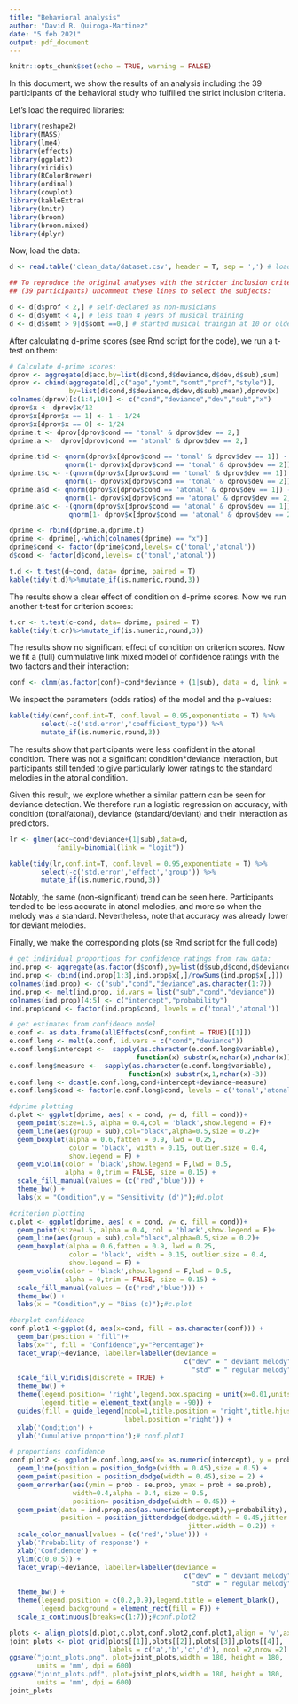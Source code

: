 ```yaml
---
title: "Behavioral analysis"
author: "David R. Quiroga-Martinez"
date: "5 feb 2021"
output: pdf_document
---
```


```r
knitr::opts_chunk$set(echo = TRUE, warning = FALSE)
```

In this document, we show the results of an analysis including the 39 participants of the behavioral study who fulfilled the strict inclusion criteria. 

Let's load the required libraries:

```r
library(reshape2)
library(MASS)
library(lme4)
library(effects)
library(ggplot2)
library(viridis)
library(RColorBrewer)
library(ordinal)
library(cowplot)
library(kableExtra)
library(knitr)
library(broom)
library(broom.mixed)
library(dplyr)
```

Now, load the data:

```r
d <- read.table('clean_data/dataset.csv', header = T, sep = ',') # load data

## To reproduce the original analyses with the stricter inclusion criteria 
## (39 participants) uncomment these lines to select the subjects:

d <- d[d$prof < 2,] # self-declared as non-musicians
d <- d[d$yomt < 4,] # less than 4 years of musical training
d <- d[d$somt > 9|d$somt ==0,] # started musical traingin at 10 or older
```

After calculating d-prime scores (see Rmd script for the code), we run a t-test on them:
```r

# Calculate d-prime scores:
dprov <- aggregate(d$acc,by=list(d$cond,d$deviance,d$dev,d$sub),sum)
dprov <- cbind(aggregate(d[,c("age","yomt","somt","prof","style")],
               by=list(d$cond,d$deviance,d$dev,d$sub),mean),dprov$x)
colnames(dprov)[c(1:4,10)] <- c("cond","deviance","dev","sub","x")
dprov$x <- dprov$x/12
dprov$x[dprov$x == 1] <- 1 - 1/24
dprov$x[dprov$x == 0] <- 1/24
dprime.t <- dprov[dprov$cond == 'tonal' & dprov$dev == 2,]
dprime.a <-  dprov[dprov$cond == 'atonal' & dprov$dev == 2,]

dprime.t$d <- qnorm(dprov$x[dprov$cond == 'tonal' & dprov$dev == 1]) - 
              qnorm(1- dprov$x[dprov$cond == 'tonal' & dprov$dev == 2])
dprime.t$c <- -(qnorm(dprov$x[dprov$cond == 'tonal' & dprov$dev == 1]) + 
              qnorm(1- dprov$x[dprov$cond == 'tonal' & dprov$dev == 2]))/2
dprime.a$d <- qnorm(dprov$x[dprov$cond == 'atonal' & dprov$dev == 1]) - 
              qnorm(1- dprov$x[dprov$cond == 'atonal' & dprov$dev == 2])
dprime.a$c <- -(qnorm(dprov$x[dprov$cond == 'atonal' & dprov$dev == 1]) + 
               qnorm(1- dprov$x[dprov$cond == 'atonal' & dprov$dev == 2]))/2

dprime <- rbind(dprime.a,dprime.t)
dprime <- dprime[,-which(colnames(dprime) == "x")]
dprime$cond <- factor(dprime$cond,levels= c('tonal','atonal'))
d$cond <- factor(d$cond,levels= c('tonal','atonal'))
```

```r
t.d <- t.test(d~cond, data= dprime, paired = T)
kable(tidy(t.d)%>%mutate_if(is.numeric,round,3))

```


The results show a clear effect of condition on d-prime scores. Now we run another t-test for criterion scores:

```r
t.cr <- t.test(c~cond, data= dprime, paired = T)
kable(tidy(t.cr)%>%mutate_if(is.numeric,round,3))

```


The results show no significant effect of condition on criterion scores. Now we fit a (full) cummulative link mixed model of confidence ratings with the two factors and their interaction:

```r
conf <- clmm(as.factor(conf)~cond*deviance + (1|sub), data = d, link = "logit")
```

We inspect the parameters (odds ratios) of the model and the p-values:
```r
kable(tidy(conf,conf.int=T, conf.level = 0.95,exponentiate = T) %>%
        select(-c('std.error','coefficient_type')) %>%
        mutate_if(is.numeric,round,3))
```


The results show that participants were less confident in the atonal condition. There was not a significant condition*deviance interaction, but participants still tended to give particularly lower ratings to the standard melodies in the atonal condition.

Given this result, we explore whether a similar pattern can be seen for deviance detection. We therefore run a logistic regression on accuracy, with condition (tonal/atonal), deviance (standard/deviant) and their interaction as predictors.
```r
lr <- glmer(acc~cond*deviance+(1|sub),data=d,
            family=binomial(link = "logit"))

kable(tidy(lr,conf.int=T, conf.level = 0.95,exponentiate = T) %>%
        select(-c('std.error','effect','group')) %>%
        mutate_if(is.numeric,round,3))
```


Notably, the same (non-significant) trend can be seen here. Participants tended to be less accurate in atonal melodies, and more so when the melody was a standard. Nevertheless, note that accuracy was already lower for deviant melodies.

Finally, we make the corresponding plots (se Rmd script for the full code)
```r
# get individual proportions for confidence ratings from raw data:
ind.prop <- aggregate(as.factor(d$conf),by=list(d$sub,d$cond,d$deviance), FUN = table)
ind.prop <- cbind(ind.prop[1:3],ind.prop$x[,]/rowSums(ind.prop$x[,]))
colnames(ind.prop) <- c("sub","cond","deviance",as.character(1:7))
ind.prop <- melt(ind.prop, id.vars = list("sub","cond","deviance"))
colnames(ind.prop)[4:5] <- c("intercept","probability")
ind.prop$cond <- factor(ind.prop$cond, levels = c('tonal','atonal'))

# get estimates from confidence model
e.conf <- as.data.frame(allEffects(conf,confint = TRUE)[[1]])
e.conf.long <- melt(e.conf, id.vars = c("cond","deviance"))
e.conf.long$intercept <-  sapply(as.character(e.conf.long$variable),
                                function(x) substr(x,nchar(x),nchar(x)))
e.conf.long$measure <-  sapply(as.character(e.conf.long$variable),
                              function(x) substr(x,1,nchar(x)-3))
e.conf.long <- dcast(e.conf.long,cond+intercept+deviance~measure)
e.conf.long$cond <- factor(e.conf.long$cond, levels = c('tonal','atonal'))

#dprime plotting
d.plot <- ggplot(dprime, aes( x = cond, y= d, fill = cond))+ 
  geom_point(size=1.5, alpha = 0.4,col = 'black',show.legend = F)+
  geom_line(aes(group = sub),col="black",alpha=0.5,size = 0.2)+
  geom_boxplot(alpha = 0.6,fatten = 0.9, lwd = 0.25,
               color = 'black', width = 0.15, outlier.size = 0.4,
               show.legend = F) +
  geom_violin(color = 'black',show.legend = F,lwd = 0.5,
              alpha = 0,trim = FALSE, size = 0.15) +
  scale_fill_manual(values = (c('red','blue'))) +
  theme_bw() +
  labs(x = "Condition",y = "Sensitivity (d')");#d.plot

#criterion plotting
c.plot <- ggplot(dprime, aes( x = cond, y= c, fill = cond))+
  geom_point(size=1.5, alpha = 0.4, col = 'black',show.legend = F)+
  geom_line(aes(group = sub),col="black",alpha=0.5,size = 0.2)+
  geom_boxplot(alpha = 0.6,fatten = 0.9, lwd = 0.25,
               color = 'black', width = 0.15, outlier.size = 0.4,
               show.legend = F) +
  geom_violin(color = 'black',show.legend = F,lwd = 0.5,
              alpha = 0,trim = FALSE, size = 0.15) +
  scale_fill_manual(values = (c('red','blue'))) +
  theme_bw() +
  labs(x = "Condition",y = "Bias (c)");#c.plot

#barplot confidence
conf.plot1 <-ggplot(d, aes(x=cond, fill = as.character(conf))) +
  geom_bar(position = "fill")+
  labs(x="", fill = "Confidence",y="Percentage")+
  facet_wrap(~deviance, labeller=labeller(deviance = 
                                            c("dev" = " deviant melody",
                                              "std" = " regular melody")))+
  scale_fill_viridis(discrete = TRUE) +
  theme_bw() + 
  theme(legend.position= 'right',legend.box.spacing = unit(x=0.01,units ='npc'),
        legend.title = element_text(angle = -90)) + 
  guides(fill = guide_legend(ncol=1,title.position = 'right',title.hjust = 0.5,keywidth = 0.8,
                             label.position ='right')) +
  xlab('Condition') +
  ylab('Cumulative proportion');# conf.plot1

# proportions confidence
conf.plot2 <- ggplot(e.conf.long,aes(x= as.numeric(intercept), y = prob, color = cond, shape = cond)) +
  geom_line(position = position_dodge(width = 0.45),size = 0.5) +
  geom_point(position = position_dodge(width = 0.45),size = 2) +
  geom_errorbar(aes(ymin = prob - se.prob, ymax = prob + se.prob), 
                width=0.4,alpha = 0.4, size = 0.5,
                position= position_dodge(width = 0.45)) +
  geom_point(data = ind.prop,aes(as.numeric(intercept),y=probability), alpha = 0.05,
             position = position_jitterdodge(dodge.width = 0.45,jitter.height = 0,
                                             jitter.width = 0.2)) +
  scale_color_manual(values = (c('red','blue'))) +
  ylab('Probability of response') +
  xlab('Confidence') +
  ylim(c(0,0.5)) +
  facet_wrap(~deviance, labeller=labeller(deviance = 
                                            c("dev" = " deviant melody",
                                              "std" = " regular melody"))) +
  theme_bw() +
  theme(legend.position = c(0.2,0.9),legend.title = element_blank(),
        legend.background = element_rect(fill = F)) +
  scale_x_continuous(breaks=c(1:7));#conf.plot2


```

```r
plots <- align_plots(d.plot,c.plot,conf.plot2,conf.plot1,align = 'v',axis ='1')
joint_plots <- plot_grid(plots[[1]],plots[[2]],plots[[3]],plots[[4]],
                         labels = c('a','b','c','d'), ncol =2,nrow =2)
ggsave("joint_plots.png", plot=joint_plots,width = 180, height = 180,
       units = 'mm', dpi = 600)
ggsave("joint_plots.pdf", plot=joint_plots,width = 180, height = 180,
       units = 'mm', dpi = 600)
joint_plots

```




